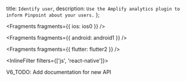   title: `Identify user`,
  description: `Use the Amplify analytics plugin to inform Pinpoint about your users.`
};


<Fragments fragments={{ ios: ios0 }} />


<Fragments fragments={{ android: android1 }} />


<Fragments fragments={{ flutter: flutter2 }} />


<InlineFilter filters={['js', 'react-native']}>

V6_TODO: Add documentation for new API

</InlineFilter>

